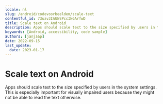 ```yaml
---
locale: nl
slug: /android/codevoorbeelden/scale-text
contentful_id: 73uav3IAUWsPccIk6ArfwD
title: Scale text on Android
description: Apps should scale text to the size specified by users in the system settings.
keywords: [Android, accessibility, code sample]
authors: [janjaap]
date: 2022-09-15
last_update:
  date: 2023-01-17
---
```


# Scale text on Android

Apps should scale text to the size specified by users in the system settings. This is especially important for visually impaired users because they might not be able to read the text otherwise.

<CodeSample id="text-scale" locale="nl" platform="android"/>
